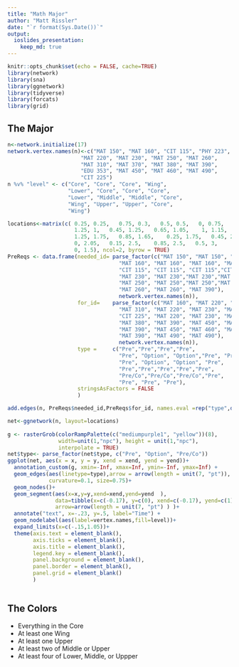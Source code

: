 ```yaml
---
title: "Math Major"
author: "Matt Rissler"
date: "`r format(Sys.Date())`"
output: 
  ioslides_presentation:
    keep_md: true
---
```


```r
knitr::opts_chunk$set(echo = FALSE, cache=TRUE)
library(network)
library(sna)
library(ggnetwork)
library(tidyverse)
library(forcats)
library(grid)
```

## The Major

```r

n<-network.initialize(17)
network.vertex.names(n)<-c("MAT 150", "MAT 160", "CIT 115", "PHY 223",
                       "MAT 220", "MAT 230", "MAT 250", "MAT 260",
                       "MAT 310", "MAT 370", "MAT 380", "MAT 390",
                       "EDU 353", "MAT 450", "MAT 460", "MAT 490", 
                       "CIT 225")
n %v% "level" <- c("Core", "Core", "Core", "Wing", 
                   "Lower", "Core", "Core", "Core", 
                   "Lower", "Middle", "Middle", "Core",
                   "Wing", "Upper", "Upper", "Core",
                   "Wing")

locations<-matrix(c( 0.25, 0.25,   0.75, 0.3,   0.5, 0.5,   0, 0.75,
                     1.25, 1,   0.45, 1.25,   0.65, 1.05,    1, 1.15,
                     1.25, 1.75,   0.85, 1.65,    0.25, 1.75,   0.45, 2.2,
                     0, 2.05,   0.15, 2.5,    0.85, 2.5,   0.5, 3,
                     0, 1.5), ncol=2, byrow = TRUE)
PreReqs <- data.frame(needed_id= parse_factor(c("MAT 150", "MAT 150", "MAT 150", "MAT 150",
                                   "MAT 160", "MAT 160", "MAT 160", "MAT 160", "MAT 160", "MAT 160",
                                   "CIT 115", "CIT 115", "CIT 115","CIT 115",
                                   "MAT 230", "MAT 230","MAT 230","MAT 230","MAT 230",
                                   "MAT 250", "MAT 250","MAT 250","MAT 250",
                                   "MAT 260", "MAT 260", "MAT 390"),
                                   network.vertex.names(n)), 
                      for_id=    parse_factor(c("MAT 160", "MAT 220", "MAT 230", "MAT 250",
                                   "MAT 310", "MAT 220", "MAT 230", "MAT 260", "MAT 370", "PHY 223",
                                   "CIT 225", "MAT 220", "MAT 230", "MAT 370",
                                   "MAT 380", "MAT 390", "MAT 450", "MAT 460", "MAT 490",
                                   "MAT 390", "MAT 450", "MAT 460", "MAT 490",
                                   "MAT 390", "MAT 490", "MAT 490"),
                                   network.vertex.names(n)),
                      type =     c("Pre","Pre","Pre","Pre",
                                   "Pre", "Option", "Option","Pre", "Pre","Pre",
                                   "Pre", "Option", "Option", "Pre",
                                   "Pre","Pre","Pre","Pre","Pre",
                                   "Pre/Co","Pre/Co","Pre/Co","Pre",
                                   "Pre", "Pre", "Pre"),
                      stringsAsFactors = FALSE
                      )

add.edges(n, PreReqs$needed_id,PreReqs$for_id, names.eval =rep("type",dim(PreReqs)[1]), vals.eval= PreReqs$type )
```




```r
net<-ggnetwork(n, layout=locations)
 
g <- rasterGrob(colorRampPalette(c("mediumpurple1", "yellow"))(8), 
                width=unit(1,"npc"), height = unit(1,"npc"), 
                interpolate = TRUE) 
net$type<- parse_factor(net$type, c("Pre", "Option", "Pre/Co"))
ggplot(net, aes(x = x, y = y, xend = xend, yend = yend))+
  annotation_custom(g, xmin=-Inf, xmax=Inf, ymin=-Inf, ymax=Inf) +
  geom_edges(aes(linetype=type),arrow = arrow(length = unit(7, "pt")), 
             curvature=0.1, size=0.75)+
  geom_nodes()+
  geom_segment(aes(x=x,y=y,xend=xend,yend=yend  ),
               data=tibble(x=c(-0.17), y=c(0), xend=c(-0.17), yend=c(1)),
               arrow=arrow(length = unit(7, "pt") ) )+
  annotate("text", x=-.23, y=.5, label="Time") +
  geom_nodelabel(aes(label=vertex.names,fill=level))+
  expand_limits(x=c(-.15,1.05))+
  theme(axis.text = element_blank(),
        axis.ticks = element_blank(),
        axis.title = element_blank(),
        legend.key = element_blank(),
        panel.background = element_blank(),
        panel.border = element_blank(),
        panel.grid = element_blank()
        ) 
  
```

## The Colors

- Everything in the Core
- At least one Wing
- At least one Upper
- At least two of Middle or Upper
- At least four of Lower, Middle, or Uppper



